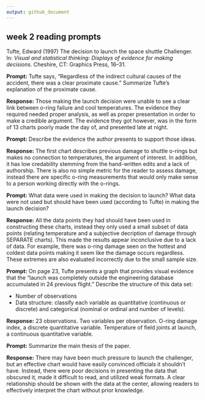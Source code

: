 ```yaml
---
output: github_document
---
```


## week 2 reading prompts  

Tufte, Edward (1997) The decision to launch the space shuttle Challenger. 
In: *Visual and statistical thinking: Displays of evidence for making
decisions.* Cheshire, CT: Graphics Press, 16--31.

**Prompt:** Tufte says, "Regardless of the indirect cultural causes of the
accident, there was a clear proximate cause." Summarize Tufte's explanation 
of the proximate cause.  

**Response:** Those making the launch decision were unable to see a clear link between o-ring failure and cool temperatures. The evidence they required needed proper analysis, as well as proper presentation in order to make a credible argument. The evidence they got however, was in the form of 13 charts poorly made the day of, and presented late at night.

**Prompt:** Describe the evidence the author presents to support those ideas.

**Response:** The first chart describes previous damage to shuttle o-rings but makes no connection to temperatures, the argument of interest. In addition, it has low credability stemming from the hand-written edits and a lack of authorship. There is also no simple metric for the reader to assess damage, instead there are specific o-ring measurements that would only make sense to a person working directly with the o-rings. 


**Prompt:** What data were used in making the decision to launch? What data 
were not used but should have been used (according to Tufte) in making the
launch decision?

**Response:** All the data points they had should have been used in constructing these charts, instead they only used a small subset of data points (relating temperature and a subjective decription of damage through SEPARATE charts). This made the results appear inconclusive due to a lack of data. For example, there was o-ring damage seen on the hottest and coldest data points making it seem like the damage occurs regardless. These extremes are also evaluated incorrectly due to the small sample size. 


**Prompt:** On page 23, Tufte presents a graph that provides visual evidence
that the "launch was completely outside the engineering database accumulated 
in 24 previous flight." Describe the structure of this data set:

- Number of observations 
- Data structure: classify each variable as quantitative (continuous or discrete) and categorical (nominal or ordinal and number of levels). 

**Response:**  23 observations. Two variables per observation. O-ring damage index, a discrete quantitative variable. Temperature of field joints at launch, a continuous quantitative variable. 


**Prompt:** Summarize the main thesis of the paper.  

**Response:** There may have been much pressure to launch the challenger, but an effective chart would have easily convinced officials it shouldn't have. Instead, there were poor decisions in presenting the data that obscured it, made it difficult to read, and utilized weak formats. A clear relationship should be shown with the data at the center, allowing readers to effectively interpret the chart without prior knowledge. 